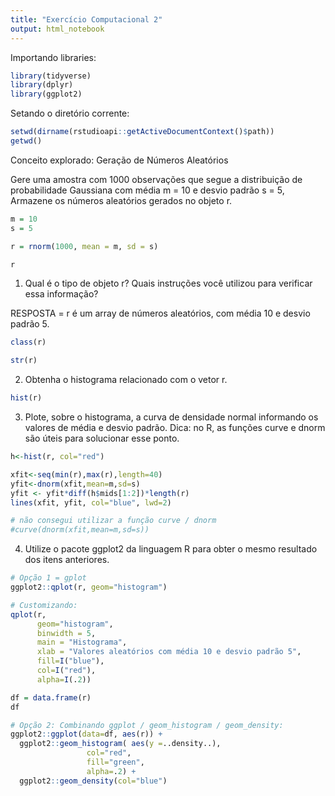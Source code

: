 ```yaml
---
title: "Exercício Computacional 2"
output: html_notebook
---
```


Importando libraries:

```r
library(tidyverse)
library(dplyr)
library(ggplot2)
```

Setando o diretório corrente:

```r
setwd(dirname(rstudioapi::getActiveDocumentContext()$path))
getwd()
```

Conceito explorado: Geração de Números Aleatórios

Gere uma amostra com 1000 observações que segue a distribuição de probabilidade Gaussiana com
média m = 10 e desvio padrão s = 5, Armazene os números aleatórios gerados no objeto r.

```r
m = 10
s = 5

r = rnorm(1000, mean = m, sd = s)

r

```

 1) Qual é o tipo de objeto r? Quais instruções você utilizou para verificar essa informação?
 
 RESPOSTA = r é um array de números aleatórios, com média 10 e desvio padrão 5.

```r

class(r)

str(r)

```

 2) Obtenha o histograma relacionado com o vetor r.

```r
hist(r)
```

 3) Plote, sobre o histograma, a curva de densidade normal informando os valores de média e
desvio padrão. Dica: no R, as funções curve e dnorm são úteis para solucionar esse ponto.

```r
h<-hist(r, col="red")

xfit<-seq(min(r),max(r),length=40)
yfit<-dnorm(xfit,mean=m,sd=s)
yfit <- yfit*diff(h$mids[1:2])*length(r)
lines(xfit, yfit, col="blue", lwd=2)

# não consegui utilizar a função curve / dnorm
#curve(dnorm(xfit,mean=m,sd=s))
```

 4) Utilize o pacote ggplot2 da linguagem R para obter o mesmo resultado dos itens anteriores.

```r
# Opção 1 = gplot
ggplot2::qplot(r, geom="histogram") 

# Customizando:
qplot(r,
      geom="histogram",
      binwidth = 5,  
      main = "Histograma", 
      xlab = "Valores aleatórios com média 10 e desvio padrão 5",  
      fill=I("blue"), 
      col=I("red"), 
      alpha=I(.2))

df = data.frame(r)
df

# Opção 2: Combinando ggplot / geom_histogram / geom_density:
ggplot2::ggplot(data=df, aes(r)) + 
  ggplot2::geom_histogram( aes(y =..density..),
                 col="red", 
                 fill="green", 
                 alpha=.2) + 
  ggplot2::geom_density(col="blue") 
```

